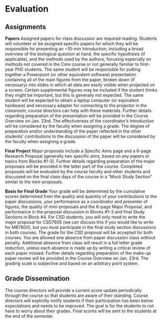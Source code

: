 # Evaluation {#syllabus-evaluation}

## Assignments

**Papers** Assigned papers for class discussion are required reading. Students will volunteer or be assigned specific papers for which they will be responsible for presenting an ~10-min Introduction, including a broad overview of the biological question at hand, the specific hypothesis (if applicable), and the methods used by the authors, focusing especially on methods not covered in the Core course or not generally familiar to first-year PhD students. The same student will be responsible for putting together a Powerpoint (or other equivalent software) presentation containing all of the main figures from the paper, broken down (if necessary) into slides in which all data are easily visible when projected on a screen. Certain supplemental figures may be included if the student thinks they might be important, but this is generally not expected. The same student will be expected to obtain a laptop computer (or equivalent hardware) and necessary adapter for connecting to the projector in the classroom; course directors can help with these materials. Further details regarding preparation of the presentation will be provided in the Course Overview on Jan. 23rd. The effectiveness of the coordinator’s Introduction will be considered by the faculty when assigning a grade. The degree of preparation and/or understanding of the paper reflected in the other students’ contributions to the discussion of the paper will be considered by the faculty when assigning a grade. 

**Final Project** Major proposals include a Specific Aims page and a 6-page Research Proposal (generally two specific aims, based on any papers or topics from Blocks #1-3). Further details regarding preparation of the major proposals will be provided in the latter part of the course. Completed proposals will be evaluated by the course faculty and other students and discussed on the final class days of the course in a "Mock Study Section" similar to the mini-proposals.

**Basis for Final Grade**  Your grade will be determined by the cumulative scores determined from the quality and quantity of your contributions to the paper discussions, your performance as a coordinator and presenter of figures, the quality of mini-proposals and the 6-page Major Proposal, and performance in the proposal discussion in Blocks #1-3 and final Study Sections in Block #4. For CSD students, you will only need to write the major proposal for CSD7605 (we can discuss this if you would like to write for MB7800), but you must participate in the final study section discussions in both courses.  The grade for the CSD proposal will be accepted for both courses. You are allowed one absence from paper discussion class without penalty.  Additional absence from class will result in a full letter grade reduction, unless each absence is made up by writing a critical review of each paper missed. Further details regarding preparation of the make-up paper review will be provided in the Course Overview on Jan. 23rd. The grading scale is subjective and based on an arbitrary point system.

## Grade Dissemination 

The course directors will provide a current score update periodically through the course so that students are aware of their standing. Course directors will explicitly notify students if their participation has been below expectations and needs to be improved. The goal is for the students to not have to worry about their grades. Final scores will be sent to the students at the end of the semester. 
